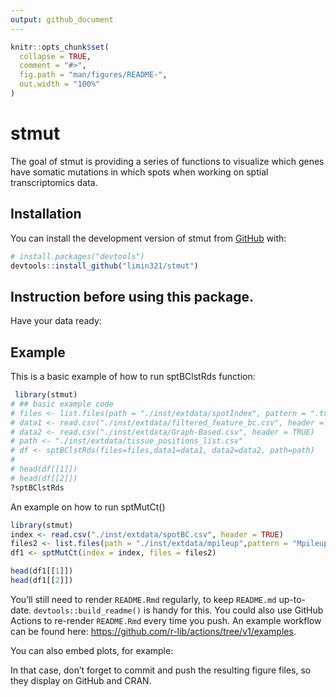 ```yaml
---
output: github_document
---
```


<!-- README.md is generated from README.Rmd. Please edit that file -->

```r
knitr::opts_chunk$set(
  collapse = TRUE,
  comment = "#>",
  fig.path = "man/figures/README-",
  out.width = "100%"
)
```

# stmut

<!-- badges: start -->
<!-- badges: end -->

The goal of stmut is providing a series of functions to visualize which genes have somatic mutations in which spots when working on sptial transcriptomics data.



## Installation

You can install the development version of stmut from [GitHub](https://github.com/) with:

``` r
# install.packages("devtools")
devtools::install_github("limin321/stmut")
```
## Instruction before using this package.
Have your data ready:


## Example

This is a basic example of how to run sptBClstRds function:

```r
 library(stmut)
# ## basic example code
# files <- list.files(path = "./inst/extdata/spotIndex", pattern = ".txt", full.names = TRUE, recursive = FALSE)
# data1 <- read.csv("./inst/extdata/filtered_feature_bc.csv", header = TRUE)
# data2 <- read.csv("./inst/extdata/Graph-Based.csv", header = TRUE)
# path <- "./inst/extdata/tissue_positions_list.csv"
# df <- sptBClstRds(files=files,data1=data1, data2=data2, path=path)
# 
# head(df[[1]])
# head(df[[2]])
?sptBClstRds
```


An example on how to run sptMutCt()
```r
library(stmut)
index <- read.csv("./inst/extdata/spotBC.csv", header = TRUE)
files2 <- list.files(path = "./inst/extdata/mpileup",pattern = "MpileupOutput_RNA.txt", full.names = TRUE, recursive = TRUE, include.dirs = TRUE)
df1 <- sptMutCt(index = index, files = files2)

head(df1[[1]])
head(df1[[2]])


```

You'll still need to render `README.Rmd` regularly, to keep `README.md` up-to-date. `devtools::build_readme()` is handy for this. You could also use GitHub Actions to re-render `README.Rmd` every time you push. An example workflow can be found here: <https://github.com/r-lib/actions/tree/v1/examples>.

You can also embed plots, for example:




In that case, don't forget to commit and push the resulting figure files, so they display on GitHub and CRAN.
